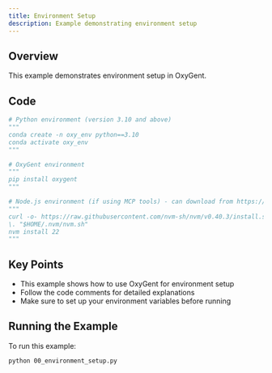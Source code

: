 ```yaml
---
title: Environment Setup
description: Example demonstrating environment setup
---
```


## Overview

This example demonstrates environment setup in OxyGent.

## Code

```python
# Python environment (version 3.10 and above)
"""
conda create -n oxy_env python==3.10
conda activate oxy_env
"""

# OxyGent environment
"""
pip install oxygent
"""

# Node.js environment (if using MCP tools) - can download from https://nodejs.org
"""
curl -o- https://raw.githubusercontent.com/nvm-sh/nvm/v0.40.3/install.sh | bash
\. "$HOME/.nvm/nvm.sh"
nvm install 22
"""
```

## Key Points

- This example shows how to use OxyGent for environment setup
- Follow the code comments for detailed explanations
- Make sure to set up your environment variables before running

## Running the Example

To run this example:

```bash
python 00_environment_setup.py
```
